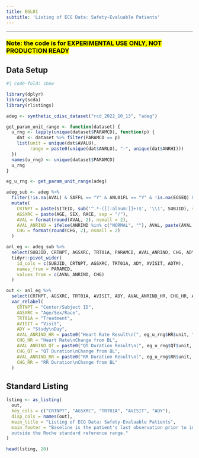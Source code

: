 ```yaml
---
title: EGL01
subtitle: 'Listing of ECG Data: Safety-Evaluable Patients'
---
```


------------------------------------------------------------------------

### <mark style="background-color: #FFFF00">**Note: the code is for EXPERIMENTAL USE ONLY, NOT PRODUCTION READY**</mark>

::: panel-tabset
## Data Setup

```r
#| code-fold: show

library(dplyr)
library(scda)
library(rlistings)

adeg <- synthetic_cdisc_dataset("rcd_2022_10_13", "adeg")

get_param_unit_range <- function(dataset) {
  u_rng <- lapply(unique(dataset$PARAMCD), function(p) {
    dat <- dataset %>% filter(PARAMCD == p)
    list(unit = unique(dat$AVALU),
         range = paste0(unique(dat$ANRLO), "-", unique(dat$ANRHI)))
  })
  names(u_rng) <- unique(dataset$PARAMCD)
  u_rng
}

eg_u_rng <- get_param_unit_range(adeg)

adeg_sub <- adeg %>%
  filter(!is.na(AVAL) & SAFFL == "Y" & ANL01FL == "Y" & !is.na(EGSEQ) & PARAMCD != "ECGINTP") %>%
  mutate(
    CRTNPT = paste(SITEID, sub('^.*-([[:alnum:]]+)$', '\\1', SUBJID), sep = "/"),
    AGSXRC = paste(AGE, SEX, RACE, sep = "/"),
    AVAL = format(round(AVAL, 2), nsmall = 2),
    AVAL_ANRIND = ifelse(ANRIND %in% c("NORMAL", ""), AVAL, paste(AVAL, substr(ANRIND, 1, 1), sep = "/")),
    CHG = format(round(CHG, 2), nsmall = 2)
  )

anl_eg <- adeg_sub %>%
  select(SUBJID, CRTNPT, AGSXRC, TRT01A, PARAMCD, AVAL_ANRIND, CHG, ADY, AVISIT, ADTM) %>%
  tidyr::pivot_wider(
    id_cols = c(SUBJID, CRTNPT, AGSXRC, TRT01A, ADY, AVISIT, ADTM),
    names_from = PARAMCD,
    values_from = c(AVAL_ANRIND, CHG)
  )

out <- anl_eg %>%
  select(CRTNPT, AGSXRC, TRT01A, AVISIT, ADY, AVAL_ANRIND_HR, CHG_HR, AVAL_ANRIND_QT, CHG_QT, AVAL_ANRIND_RR, CHG_RR) %>%
  var_relabel(
    CRTNPT = "Center/Subject ID",
    AGSXRC = "Age/Sex/Race",
    TRT01A = "Treatment",
    AVISIT = "Visit",
    ADY = "Study\nDay",
    AVAL_ANRIND_HR = paste0("Heart Rate Result\n(", eg_u_rng$HR$unit, ");\nRange:(", eg_u_rng$HR$range, ")"),
    CHG_HR = "Heart Rate\nChange from BL",
    AVAL_ANRIND_QT = paste0("QT Duration Result\n(", eg_u_rng$QT$unit, ");\nRange:(", eg_u_rng$QT$range, ")"),
    CHG_QT = "QT Duration\nChange from BL",
    AVAL_ANRIND_RR = paste0("RR Duration Result\n(", eg_u_rng$RR$unit, ");\nRange:(", eg_u_rng$RR$range, ")"),
    CHG_RR = "RR Duration\nChange from BL"
  )
```

## Standard Listing

```r
lsting <- as_listing(
  out,
  key_cols = c("CRTNPT", "AGSXRC", "TRT01A", "AVISIT", "ADY"),
  disp_cols = names(out),
  main_title = "Listing of ECG Data: Safety-Evaluable Patients",
  main_footer = "Baseline is the patient's last observation prior to initiation of study drug. Abnormalities are flagged as high (H) or low (L) if   
  outside the Roche standard reference range."
)

head(lsting, 20)
```
:::
